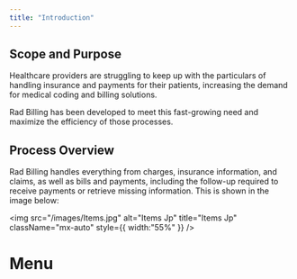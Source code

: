 ```yaml
---
title: "Introduction"
---
```


## **Scope and Purpose**

Healthcare providers are struggling to keep up with the particulars of handling insurance and payments for their patients, increasing the demand for medical coding and billing solutions.

Rad Billing has been developed to meet this fast-growing need and maximize the efficiency of those processes.

## **Process Overview**

Rad Billing handles everything from charges, insurance information, and claims, as well as bills and payments, including the follow-up required to receive payments or retrieve missing information. This is shown in the image below:

<img
  src="/images/Items.jpg"
  alt="Items Jp"
  title="Items Jp"
  className="mx-auto"
  style={{ width:"55%" }}
/>

# Menu

<Card title="Coding" icon="sparkles">
  
</Card>

<Card title="New Card" icon="sparkles">
  
</Card>

<Card title="New Card" icon="sparkles">
  
</Card>